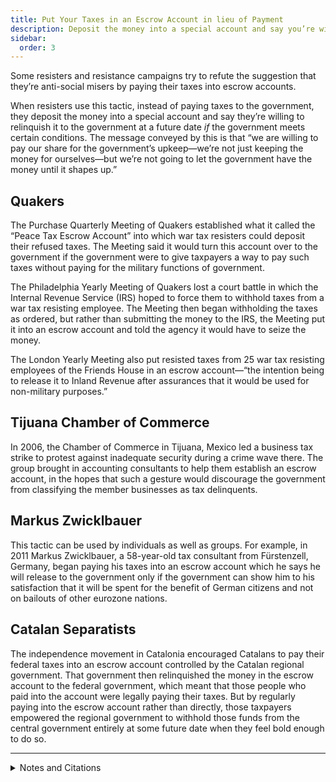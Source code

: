 ```yaml
---
title: Put Your Taxes in an Escrow Account in lieu of Payment
description: Deposit the money into a special account and say you’re willing to relinquish it to the government if the government meets certain conditions.
sidebar:
  order: 3
---
```


Some resisters and resistance campaigns try to refute the suggestion that they’re anti-social misers by paying their taxes into escrow accounts.

When resisters use this tactic, instead of paying taxes to the government, they deposit the money into a special account and say they’re willing to relinquish it to the government at a future date *if* the government meets certain conditions.
The message conveyed by this is that “we are willing to pay our share for the government’s upkeep—we’re not just keeping the money for ourselves—but we’re not going to let the government have the money until it shapes up.”

## <Badge text="Examples" size="medium" /> Quakers

The Purchase Quarterly Meeting of Quakers established what it called the “Peace Tax Escrow Account” into which war tax resisters could deposit their refused taxes.
The Meeting said it would turn this account over to the government if the government were to give taxpayers a way to pay such taxes without paying for the military functions of government.

The Philadelphia Yearly Meeting of Quakers lost a court battle in which the Internal Revenue Service (IRS) hoped to force them to withhold taxes from a war tax resisting employee.
The Meeting then began withholding the taxes as ordered, but rather than submitting the money to the IRS, the Meeting put it into an escrow account and told the agency it would have to seize the money.

The London Yearly Meeting also put resisted taxes from 25 war tax resisting employees of the Friends House in an escrow account—“the intention being to release it to Inland Revenue after assurances that it would be used for non-military purposes.”

## <Badge text="Example" size="medium" /> Tijuana Chamber of Commerce

In 2006, the Chamber of Commerce in Tijuana, Mexico led a business tax strike to protest against inadequate security during a crime wave there.
The group brought in accounting consultants to help them establish an escrow account, in the hopes that such a gesture would discourage the government from classifying the member businesses as tax delinquents.

## <Badge text="Example" size="medium" /> Markus Zwicklbauer

This tactic can be used by individuals as well as groups.
For example, in 2011 Markus Zwicklbauer, a 58-year-old tax consultant from Fürstenzell, Germany, began paying his taxes into an escrow account which he says he will release to the government only if the government can show him to his satisfaction that it will be spent for the benefit of German citizens and not on bailouts of other eurozone nations.

## <Badge text="Example" size="medium" /> Catalan Separatists

The independence movement in Catalonia encouraged Catalans to pay their federal taxes into an escrow account controlled by the Catalan regional government.
That government then relinquished the money in the escrow account to the federal government, which meant that those people who paid into the account were legally paying their taxes.
But by regularly paying into the escrow account rather than directly, those taxpayers empowered the regional government to withhold those funds from the central government entirely at some future date when they feel bold enough to do so.

<Aside type="tip" title="Wikipedia">
  <WikipediaBadge title="Escrow" />
  <WikipediaBadge title="Quakers" />
  <WikipediaBadge title="Philadelphia Yearly Meeting" />
  <WikipediaBadge title="Britain Yearly Meeting" />
  <WikipediaBadge title="Catalan independence movement" />
</Aside>

---

<details>
<summary>Notes and Citations</summary>

* “I.R.S. Sues Quaker Group” <i>New York Times</i> 27 July 2003
* “World of Friends” <i>Friends Journal</i> 15 November 1982, pp. 24–25
* Corpus, Aline “Retendrá la Canaco impuestos en Tijuana” <i>El Norte</i> 22 September 2006
* Wilhelm, Hannah “German Taxpayer Won’t Pay Up If His Money Goes to Greece” <i>Suddeutsche Zeitung</i> 26 September 2011
* Duarte, Estaban “Catalan Tax Rebels Dig In for Battle to Escape From Spain” <i>Bloomberg</i> 27 February 2015

</details>

